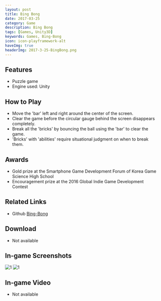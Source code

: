```yaml
---
layout: post
title: Bing Bong
date: 2017-03-25
category: Game
description: Bing Bong
tags: [Games, Unity3D]
keywords: Games, Bing-Bong
icon: icon-playframework-alt
haveImg: true
headerImg: 2017-3-25-BingBong.png
---
```


## Features

- Puzzle game
- Engine used: Unity

## How to Play

- Move the 'bar' left and right around the center of the screen.
- Clear the game before the circular gauge behind the screen disappears completely.
- Break all the 'bricks' by bouncing the ball using the 'bar' to clear the game.
- 'Bricks' with 'abilities' require situational judgment on when to break them.

## Awards

- Gold prize at the Smartphone Game Development Forum of Korea Game Science High School
- Encouragement prize at the 2016 Global Indie Game Development Contest

## Related Links

- Github [Bing-Bong](https://github.com/GanZinam/Bing-Bong)

## Download

- Not available

## In-game Screenshots

![1](/img/2017-3-25-BingBong/1.png)
![1](/img/2017-3-25-BingBong/2.png)

## In-game Video

- Not available
